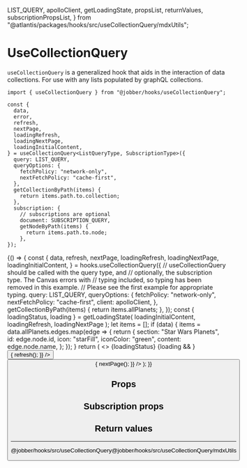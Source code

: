   LIST_QUERY,
  apolloClient,
  getLoadingState,
  propsList,
  returnValues,
  subscriptionPropsList,
} from "@atlantis/packages/hooks/src/useCollectionQuery/mdxUtils";

<Meta title="Hooks/useCollectionQuery" component={hooks.useCollectionQuery} />

# UseCollectionQuery

`useCollectionQuery` is a generalized hook that aids in the interaction of data
collections. For use with any lists populated by graphQL collections.

```tsx
import { useCollectionQuery } from "@jobber/hooks/useCollectionQuery";

const {
  data,
  error,
  refresh,
  nextPage,
  loadingRefresh,
  loadingNextPage,
  loadingInitialContent,
} = useCollectionQuery<ListQueryType, SubscriptionType>({
  query: LIST_QUERY,
  queryOptions: {
    fetchPolicy: "network-only",
    nextFetchPolicy: "cache-first",
  },
  getCollectionByPath(items) {
    return items.path.to.collection;
  },
  subscription: {
    // subscriptions are optional
    document: SUBSCRIPTION_QUERY,
    getNodeByPath(items) {
      return items.path.to.node;
    },
});
```

<Canvas>
  <Story name="useCollectionQuery">
    {() => {
      const {
        data,
        refresh,
        nextPage,
        loadingRefresh,
        loadingNextPage,
        loadingInitialContent,
      } = hooks.useCollectionQuery({
        // useCollectionQuery should be called with the query type, and
        // optionally, the subscription type. The Canvas errors with
        // typing included, so typing has been removed in this example.
        // Please see the first example for appropriate typing.
        query: LIST_QUERY,
        queryOptions: {
          fetchPolicy: "network-only",
          nextFetchPolicy: "cache-first",
          client: apolloClient,
        },
        getCollectionByPath(items) {
          return items.allPlanets;
        },
      });
      const { loadingStatus, loading } = getLoadingState(
        loadingInitialContent,
        loadingRefresh,
        loadingNextPage
      );
      let items = [];
      if (data) {
        items = data.allPlanets.edges.map(edge => {
          return {
            section: "Star Wars Planets",
            id: edge.node.id,
            icon: "starFill",
            iconColor: "green",
            content: edge.node.name,
          };
        });
      }
      return (
        <>
          <InlineLabel size="large">{loadingStatus}</InlineLabel>
          {loading && <Spinner size="small" inline={true} />}
          <List items={items} />
          <Button
            label={"Refresh"}
            onClick={() => {
              refresh();
            }}
          />
          <Button
            label={"Fetch More"}
            onClick={() => {
              nextPage();
            }}
          />
        </>
      );
    }}
  </Story>
</Canvas>

## Props

<List items={propsList} />

## Subscription props

<List items={subscriptionPropsList} />

## Return values

<List items={returnValues} />

---

@jobber/hooks/src/useCollectionQuery@jobber/hooks/src/useCollectionQuery/mdxUtils
